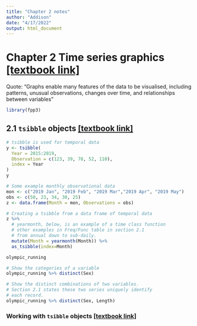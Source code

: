 ```yaml
---
title: "Chapter 2 notes"
author: "Addison"
date: "4/17/2022"
output: html_document
---
```


# Chapter 2 Time series graphics [[textbook link]](https://otexts.com/fpp3/graphics.html)

Quote: "Graphs enable many features of the data to be visualised, including patterns, unusual observations, changes over time, and relationships between variables"

```r
library(fpp3)
```
## 2.1 `tsibble` objects [[textbook link]](https://otexts.com/fpp3/tsibbles.html)

```r
# tsibble is used for temporal data
y <- tsibble(
  Year = 2015:2019,
  Observation = c(123, 39, 78, 52, 110),
  index = Year
)
y
```

```r
# Some example monthly observational data
mon <- c("2019 Jan", "2019 Feb", "2019 Mar","2019 Apr", "2019 May")
obs <- c(50, 23, 34, 30, 25)
z <- data.frame(Month = mon, Observations = obs)

# Creating a tsibble from a data frame of temporal data
z %>%
  # yearmonth, below, is an example of a time class function
  # other examples in Freq/Func table in section 2.1
  # from annual down to sub-daily.
  mutate(Month = yearmonth(Month)) %>%
  as_tsibble(index=Month)
```

```r
olympic_running

# Show the categories of a variable
olympic_running %>% distinct(Sex)

# Show the distinct combinations of two variables.
# Section 2.1 states these two series uniquely identify
# each record.
olympic_running %>% distinct(Sex, Length)

```

### Working with `tsibble` objects [[textbook link]](https://otexts.com/fpp3/tsibbles.html#working-with-tsibble-objects)